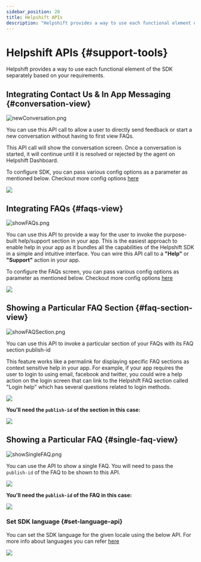 ```yaml
---
sidebar_position: 20
title: Helpshift APIs
description: "Helpshift provides a way to use each functional element of the SDK separately based on your requirements."
---
```




# Helpshift APIs {#support-tools}

<Intro>

Helpshift provides a way to use each functional element of the SDK separately based on your requirements.


</Intro>


## Integrating Contact Us & In App Messaging {#conversation-view}

<Centered width="major">

![newConversation.png](/static/books/sdkx_android/show_conversation.png "newConversation.png")

</Centered>

You can use this API call to allow a user to directly send feedback or start a new conversation without having to first view FAQs. 

This API call will show the conversation screen. Once a conversation is started, it will continue until it is resolved or rejected by the agent on Helpshift Dashboard.

To configure SDK, you can pass various config options as a parameter as mentioned below. Checkout more config options [here](/sdkx-unreal/sdk-configuration)

<Centered width="full">

![](/static/books/unreal/show_conversation.png)

</Centered>

## Integrating FAQs {#faqs-view}

<Centered >

![showFAQs.png](/static/books/sdkx_android/show_faqs.png "showFAQs.png")

</Centered>

You can use this API to provide a way for the user to invoke the purpose-built help/support section in your app. This is the easiest approach to enable help in your app as it bundles all the capabilities of the Helpshift SDK in a simple and intuitive interface. You can wire this API call to a **"Help"** or **"Support"** action in your app.

To configure the FAQs screen, you can pass various config options as parameter as mentioned below. Checkout more config options [here](/sdkx-unreal/sdk-configuration)

<Centered width="full">

![](/static/books/unreal/show_faqs.png)

</Centered>

## Showing a Particular FAQ Section {#faq-section-view}

<Centered >

![showFAQSection.png](/static/books/sdkx_android/show_section.png "showFAQSection.png")

</Centered>

You can use this API to invoke a particular section of your FAQs with its FAQ section publish-id

This feature works like a permalink for displaying specific FAQ sections as context sensitive help in your app. For example, if your app requires the user to login to using email, facebook and twitter, you could wire a help action on the login screen that can link to the Helpshift FAQ section called "Login help" which has several questions related to login methods.

<Centered width="full">

![](/static/books/unreal/show_section.png)

</Centered>

**You'll need the `publish-id` of the section in this case:**

<Image src="/static/books/misc/section-publish-id.png"  width="full" /> 


## Showing a Particular FAQ {#single-faq-view}

<Centered >

![showSingleFAQ.png](/static/books/sdkx_android/show_single_faq.png "showSingleFAQ.png")

</Centered>

You can use the API to show a single FAQ. You will need to pass the `publish-id` of the FAQ to be shown to this API.

<Centered width="full">

![](/static/books/unreal/show_single_faq.png)

</Centered>

**You'll need the `publish-id` of the FAQ in this case:**

<Centered width="full">

![](/static/books/misc/faq-publish-id.png)

</Centered>

### Set SDK language {#set-language-api}

You can set the SDK language for the given locale using the below API.
For more info about languages you can refer [here](/sdkx-unreal/i18n/)

<Centered width="major">

![](/static/books/unreal/set_language.png)

</Centered>

